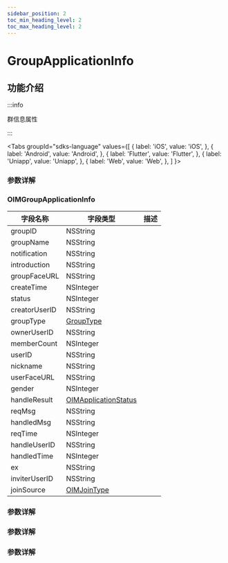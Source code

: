 ```yaml
---
sidebar_position: 2
toc_min_heading_level: 2
toc_max_heading_level: 2
---
```


# GroupApplicationInfo

## 功能介绍

:::info

群信息属性

:::

<Tabs
groupId="sdks-language"
values={[
{ label: 'iOS', value: 'iOS', },
{ label: 'Android', value: 'Android', },
{ label: 'Flutter', value: 'Flutter', },
{ label: 'Uniapp', value: 'Uniapp', },
{ label: 'Web', value: 'Web', },
]
}>

<TabItem value="Flutter">

### 参数详解

</TabItem>

<TabItem value="iOS">

### OIMGroupApplicationInfo

| 字段名称      | 字段类型                                                | 描述 |
| ------------- | ------------------------------------------------------- | ---- |
| groupID       | NSString                                                |      |
| groupName     | NSString                                                |      |
| notification  | NSString                                                |      |
| introduction  | NSString                                                |      |
| groupFaceURL  | NSString                                                |      |
| createTime    | NSInteger                                               |      |
| status        | NSInteger                                               |      |
| creatorUserID | NSString                                                |      |
| groupType     | [GroupType](docs/sdks/Enum/GroupType.mdx)               |      |
| ownerUserID   | NSString                                                |      |
| memberCount   | NSInteger                                               |      |
| userID        | NSString                                                |      |
| nickname      | NSString                                                |      |
| userFaceURL   | NSString                                                |      |
| gender        | NSInteger                                               |      |
| handleResult  | [OIMApplicationStatus](docs/sdks/Enum/HandleResult.mdx) |      |
| reqMsg        | NSString                                                |      |
| handledMsg    | NSString                                                |      |
| reqTime       | NSInteger                                               |      |
| handleUserID  | NSString                                                |      |
| handledTime   | NSInteger                                               |      |
| ex            | NSString                                                |      |
| inviterUserID | NSString                                                |      |
| joinSource    | [OIMJoinType](docs/sdks/Enum/JoinSource.mdx)            |      |

</TabItem>

<TabItem value="Android">

### 参数详解

</TabItem>

<TabItem value="Web">

### 参数详解

</TabItem>

<TabItem value="Uniapp">

### 参数详解

</TabItem>

</Tabs>
